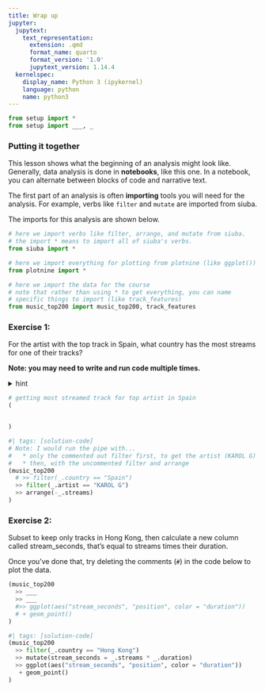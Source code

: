 ```yaml
---
title: Wrap up
jupyter:
  jupytext:
    text_representation:
      extension: .qmd
      format_name: quarto
      format_version: '1.0'
      jupytext_version: 1.14.4
  kernelspec:
    display_name: Python 3 (ipykernel)
    language: python
    name: python3
---
```


```python
from setup import *
from setup import ___, _
```

### Putting it together

This lesson shows what the beginning of an analysis might look like. Generally, data analysis is done in **notebooks**, like this one. In a notebook, you can alternate between blocks of code and narrative text.

The first part of an analysis is often **importing** tools you will need for the analysis. For example, verbs like `filter` and `mutate` are imported from siuba.

The imports for this analysis are shown below.

```python
# here we import verbs like filter, arrange, and mutate from siuba.
# the import * means to import all of siuba's verbs.
from siuba import *

# here we import everything for plotting from plotnine (like ggplot())
from plotnine import *

# here we import the data for the course
# note that rather than using * to get everything, you can name
# specific things to import (like track_features)
from music_top200 import music_top200, track_features
```

### Exercise 1:

For the artist with the top track in Spain, what country has the most streams for one of their tracks?

**Note: you may need to write and run code multiple times.**

<details>

<summary>hint</summary>

> First, find the artist in the top position in Spain. After, can you get only that artists tracks? Once you do that you should be close!

</details>

```python
# getting most streamed track for top artist in Spain
(


)
```

```python
#| tags: [solution-code]
# Note: I would run the pipe with...
#   * only the commented out filter first, to get the artist (KAROL G)
#   * then, with the uncommented filter and arrange
(music_top200 
  # >> filter(_.country == "Spain")
  >> filter(_.artist == "KAROL G")
  >> arrange(-_.streams)
)
```

### Exercise 2:

Subset to keep only tracks in Hong Kong, then calculate a new column called stream_seconds, that's equal to streams times their duration.

Once you've done that, try deleting the comments (`#`) in the code below to plot the data.

```python
(music_top200
  >> ___
  >> ___
  #>> ggplot(aes("stream_seconds", "position", color = "duration"))
  # + geom_point()
)
```

```python
#| tags: [solution-code]
(music_top200
  >> filter(_.country == "Hong Kong")
  >> mutate(stream_seconds = _.streams * _.duration)
  >> ggplot(aes("stream_seconds", "position", color = "duration"))
   + geom_point()
)
```
